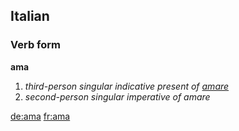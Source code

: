 ==Italian==
===Verb form===
'''ama'''

# ''third-person singular indicative present of [[amare]]''
# ''second-person singular imperative of amare''

[[de:ama]]
[[fr:ama]]